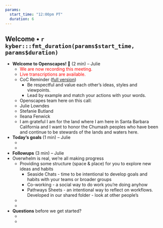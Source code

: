 ```yaml
---
params: 
  start_time: "12:00pm PT"
  duration: 6
---
```


## Welcome • `r kyber:::fmt_duration(params$start_time, params$duration)`

- **Welcome to Openscapes! 👋** (2 min) – Julie
  - <font color="red">We are now recording this meeting.</font> 
  - <font color="red">Live transcriptions are available.</font>
  - CoC Reminder ([full version](https://www.openscapes.org/code-of-conduct/))
    - Be respectful and value each other’s ideas, styles and viewpoints.
    - Lead by example and match your actions with your words.
   - Openscapes team here on this call: 
    - Julie Lowndes
    - Stefanie Butland
    - Ileana Fenwick
  - I am grateful I am for the land where I am here in Santa Barbara California and I want to honor the Chumash peoples who have been and continue to be stewards of the lands and waters here.
  
- **Today’s goals** (1 min) – Julie
  - ‎
  -


- **Followups** (3 min) – Julie
- Overwhelm is real, we’re all making progress
    - Providing some structure (space & place) for you to explore new ideas and habits
      - Seaside Chats - time to be intentional to develop goals and habits with your teams or broader groups       
      - Co-working - a social way to do work you’re doing anyhow
      - Pathways Sheets - an intentional way to reflect on workflows. Developed in our shared folder - look at other people’s
  - ‎
  - 

- **Questions** before we get started?
  - ‎
  - 